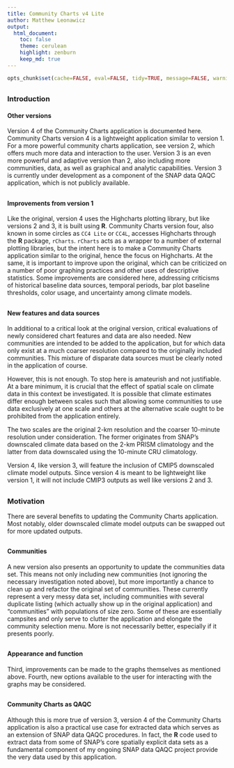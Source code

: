 ```yaml
---
title: Community Charts v4 Lite
author: Matthew Leonawicz
output:
  html_document:
    toc: false
    theme: cerulean
    highlight: zenburn
    keep_md: true
---
```


```r
opts_chunk$set(cache=FALSE, eval=FALSE, tidy=TRUE, message=FALSE, warning=FALSE)
```

##
##
##
##
### Introduction

#### Other versions

Version 4 of the Community Charts application is documented here.
Community Charts version 4 is a lightweight application similar to version 1.
For a more powerful community charts application, see version 2, which offers much more data and interaction to the user.
Version 3 is an even more powerful and adaptive version than 2, also including more communities, data, as well as graphical and analytic capabilities.
Version 3 is currently under development as a component of the SNAP data QAQC application, which is not publicly available.

##
#### Improvements from version 1

Like the original, version 4 uses the Highcharts plotting library, but like versions 2 and 3, it is built using **R**.
Community Charts version four, also known in some circles as `CC4 Lite` or `CC4L`, accesses Highcharts through the **R** package, `rCharts`.
`rCharts` acts as a wrapper to a number of external plotting libraries, but the intent here is to make a Community Charts application similar to the original, hence the focus on Highcharts.
At the same, it is important to improve upon the original, which can be criticized on a number of poor graphing practices and other uses of descriptive statistics.
Some improvements are considered here, addressing criticisms of historical baseline data sources, temporal periods, bar plot baseline thresholds, color usage, and uncertainty among climate models.

##
#### New features and data sources

In additional to a critical look at the original version, critical evaluations of newly considered chart features and data are also needed.
New communities are intended to be added to the application, but for which data only exist at a much coarser resolution compared to the originally included communities.
This mixture of disparate data sources must be clearly noted in the application of course.

However, this is not enough. To stop here is amateurish and not justifiable.
At a bare minimum, it is crucial that the effect of spatial scale on climate data in this context be investigated.
It is possible that climate estimates differ enough between scales such that allowing some communities to use data exclusively at one scale and others at the alternative scale ought to be prohibited from the application entirely.

The two scales are the original 2-km resolution and the coarser 10-minute resolution under consideration.
The former originates from SNAP's downscaled climate data based on the 2-km PRISM climatology and the latter from data downscaled using the 10-minute CRU climatology.

Version 4, like version 3, will feature the inclusion of CMIP5 downscaled climate model outputs.
Since version 4 is meant to be lightweight like version 1, it will not include CMIP3 outputs as well like versions 2 and 3.

##
##
### Motivation

There are several benefits to updating the Community Charts application.
Most notably, older downscaled climate model outputs can be swapped out for more updated outputs.

##
#### Communities

A new version also presents an opportunity to update the communities data set.
This means not only including new communities (not ignoring the necessary investigation noted above),
but more importantly a chance to clean up and refactor the original set of communities.
These currently represent a very messy data set, including communities with several duplicate listing (which actually show up in the original application) and "communities" with populations of size zero.
Some of these are essentially campsites and only serve to clutter the application and elongate the community selection menu. More is not necessarily better, especially if it presents poorly.

##
#### Appearance and function

Third, improvements can be made to the graphs themselves as mentioned above.
Fourth, new options available to the user for interacting with the graphs may be considered.

##
#### Community Charts as QAQC

Although this is more true of version 3, version 4 of the Community Charts application is also a practical use case for extracted data which serves as an extension of SNAP data QAQC procedures.
In fact, the **R** code used to extract data from some of SNAP's core spatially explicit data sets as a fundamental component of my ongoing SNAP data QAQC project provide the very data used by this application.
